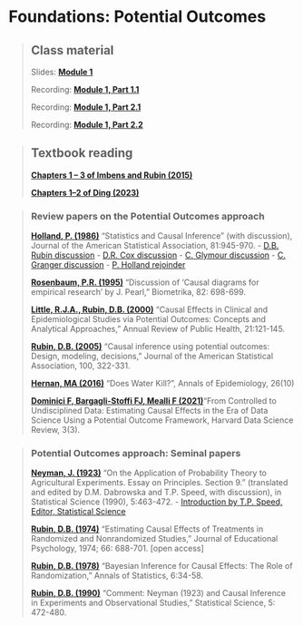 # Foundations: Potential Outcomes

> ## Class material
> Slides: [**Module 1**](https://drive.google.com/file/d/1ujOsEenrQy1sjIX4Zt_CfAqeF0o-KfY-/view?usp=sharing)
>
> Recording: [**Module 1, Part 1.1**](https://drive.google.com/file/d/14yxdT8so1w2LQV2pwoGm1ys3Ek5yuLET/view?usp=sharing)
>
> Recording: [**Module 1, Part 2.1**](https://drive.google.com/file/d/1rUQnbOTkVk5DPu8Ghbu2W80NJ008Auyt/view?usp=sharing)
>
> Recording: [**Module 1, Part 2.2**](https://drive.google.com/file/d/1hsA1CZ0jpVycsNmuH0A7C5AHmlvBpOvM/view?usp=sharing)

> ## Textbook reading 
> [**Chapters 1 -- 3 of Imbens and Rubin (2015)**](https://www.cambridge.org/core/books/causal-inference-for-statistics-social-and-biomedical-sciences/71126BE90C58F1A431FE9B2DD07938AB)
>
> [**Chapters 1--2 of Ding (2023)**](https://www.routledge.com/A-First-Course-in-Causal-Inference/Ding/p/book/9781032758626)

> ### Review papers on the Potential Outcomes approach
>
> [**Holland, P. (1986)**](https://www.jstor.org/stable/2289064) "Statistics and Causal Inference" (with discussion), Journal of the American Statistical Association, 81:945-970.
> - [D.B. Rubin discussion](https://www.jstor.org/stable/2289065)
> - [D.R. Cox discussion](https://www.jstor.org/stable/2289066)
> - [C. Glymour discussion](https://www.jstor.org/stable/2289067)
> - [C. Granger discussion](https://www.jstor.org/stable/2289068)
> - [P. Holland rejoinder](https://www.jstor.org/stable/2289069)
>
> [**Rosenbaum, P.R. (1995)**](https://www.jstor.org/stable/2337336) "Discussion of 'Causal diagrams for empirical research' by J. Pearl," Biometrika, 82: 698-699.
>
> [**Little, R.J.A., Rubin, D.B. (2000)**](http://www.annualreviews.org/doi/full/10.1146/annurev.publhealth.21.1.121) "Causal Effects in Clinical and Epidemiological Studies via Potential Outcomes: Concepts and Analytical Approaches," Annual Review of Public Health, 21:121-145.
>
> [**Rubin, D.B. (2005)**](https://www.jstor.org/stable/27590541) "Causal inference using potential outcomes: Design, modeling, decisions," Journal of the American Statistical Association, 100, 322-331.
>
> [**Hernan, MA (2016)**](https://www.sciencedirect.com/science/article/abs/pii/S1047279716302800?via%3Dihub) "Does Water Kill?", Annals of Epidemiology, 26(10)
>
> [**Dominici F, Bargagli-Stoffi FJ, Mealli F (2021)**](https://hdsr.mitpress.mit.edu/pub/hdzphsk6/release/5)"From Controlled to Undisciplined Data: Estimating Causal Effects in the Era of Data Science Using a Potential Outcome Framework, Harvard Data Science Review, 3(3).

> ### Potential Outcomes approach: Seminal papers
>
> [**Neyman, J. (1923)**](https://www.jstor.org/stable/2245382) "On the Application of Probability Theory to Agricultural Experiments. Essay on Principles. Section 9." (translated and edited by D.M. Dabrowska and T.P. Speed, with discussion), in Statistical Science (1990), 5:463-472.
> - [Introduction by T.P. Speed, Editor, Statistical Science](https://www.jstor.org/stable/2245381)
>
> [**Rubin, D.B. (1974)**](https://www.semanticscholar.org/paper/Estimating-causal-effects-of-treatments-in-and-Rubin/22e2990590524459ec9b59ccac6ce71e3b6a) "Estimating Causal Effects of Treatments in Randomized and Nonrandomized Studies," Journal of Educational Psychology, 1974; 66: 688-701. [open access]
>
> [**Rubin, D.B. (1978)**](https://www.jstor.org/stable/2958688) "Bayesian Inference for Causal Effects: The Role of Randomization," Annals of Statistics, 6:34-58.
>
> [**Rubin, D.B. (1990)**](https://www.jstor.org/stable/2245383) "Comment: Neyman (1923) and Causal Inference in Experiments and Observational Studies," Statistical Science, 5: 472-480.





